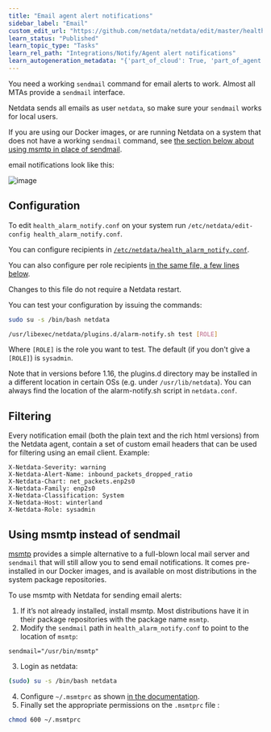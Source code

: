 ```yaml
---
title: "Email agent alert notifications"
sidebar_label: "Email"
custom_edit_url: "https://github.com/netdata/netdata/edit/master/health/notifications/email/README.md"
learn_status: "Published"
learn_topic_type: "Tasks"
learn_rel_path: "Integrations/Notify/Agent alert notifications"
learn_autogeneration_metadata: "{'part_of_cloud': True, 'part_of_agent': True}"
---
```



You need a working `sendmail` command for email alerts to work. Almost all MTAs provide a `sendmail` interface.

Netdata sends all emails as user `netdata`, so make sure your `sendmail` works for local users.

If you are using our Docker images, or are running Netdata on a system that does not have a working `sendmail`
command, see [the section below about using msmtp in place of sendmail](#using-msmtp-instead-of-sendmail).

email notifications look like this:

![image](https://user-images.githubusercontent.com/1905463/133216974-a2ca0e4f-787b-4dce-b1b2-9996a8c5f718.png)

## Configuration

To edit `health_alarm_notify.conf` on your system run `/etc/netdata/edit-config health_alarm_notify.conf`.

You can configure recipients in [`/etc/netdata/health_alarm_notify.conf`](https://github.com/netdata/netdata/blob/99d44b7d0c4e006b11318a28ba4a7e7d3f9b3bae/conf.d/health_alarm_notify.conf#L101).

You can also configure per role recipients [in the same file, a few lines below](https://github.com/netdata/netdata/blob/99d44b7d0c4e006b11318a28ba4a7e7d3f9b3bae/conf.d/health_alarm_notify.conf#L313).

Changes to this file do not require a Netdata restart.

You can test your configuration by issuing the commands:

```sh
sudo su -s /bin/bash netdata

/usr/libexec/netdata/plugins.d/alarm-notify.sh test [ROLE]
```

Where `[ROLE]` is the role you want to test. The default (if you don't give a `[ROLE]`) is `sysadmin`.

Note that in versions before 1.16, the plugins.d directory may be installed in a different location in certain OSs (e.g. under `/usr/lib/netdata`). 
You can always find the location of the alarm-notify.sh script in `netdata.conf`.

## Filtering

Every notification email (both the plain text and the rich html versions) from the Netdata agent, contain a set of custom email headers that can be used for filtering using an email client. Example:

```
X-Netdata-Severity: warning
X-Netdata-Alert-Name: inbound_packets_dropped_ratio
X-Netdata-Chart: net_packets.enp2s0
X-Netdata-Family: enp2s0
X-Netdata-Classification: System
X-Netdata-Host: winterland
X-Netdata-Role: sysadmin
```

## Using msmtp instead of sendmail

[msmtp](https://marlam.de/msmtp/) provides a simple alternative to a full-blown local mail server and `sendmail`
that will still allow you to send email notifications. It comes pre-installed in our Docker images, and is available
on most distributions in the system package repositories.

To use msmtp with Netdata for sending email alerts:

1. If it’s not already installed, install msmtp. Most distributions have it in their package repositories with the
   package name `msmtp`.
2. Modify the `sendmail` path in `health_alarm_notify.conf` to point to the location of `msmtp`:
```
sendmail="/usr/bin/msmtp"
```
3. Login as netdata:
```sh
(sudo) su -s /bin/bash netdata
```
4. Configure `~/.msmtprc` as shown [in the documentation](https://marlam.de/msmtp/documentation/).
5. Finally set the appropriate permissions on the `.msmtprc` file :
```sh
chmod 600 ~/.msmtprc
```

